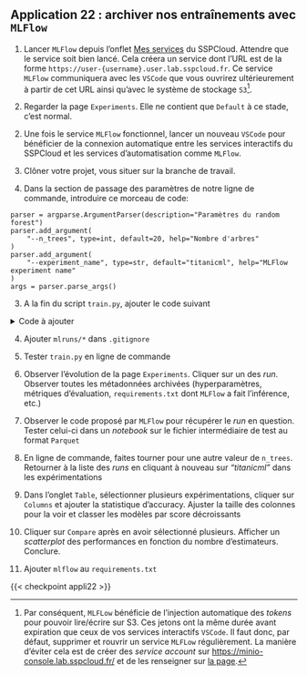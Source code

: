::: {.application}
## Application 22 : archiver nos entraînements avec `MLFlow`

1. Lancer `MLFlow` depuis l'onflet [Mes services](https://datalab.sspcloud.fr/catalog/automation) du SSPCloud.
Attendre que le service soit bien lancé.
Cela créera un service dont l'URL est de la forme `https://user-{username}.user.lab.sspcloud.fr`. Ce service `MLFlow` communiquera avec les `VSCode` que vous
ouvrirez ultérieurement à partir de cet URL ainsi qu'avec le système de stockage `S3`[^tokenMLFlow].

1. Regarder la page `Experiments`. Elle ne contient que `Default` à ce stade, c'est normal.

[^tokenMLFlow]: Par conséquent, `MLFLow` bénéficie de l'injection automatique des _tokens_
pour pouvoir lire/écrire sur S3. Ces jetons ont la même durée avant expiration que ceux
de vos services interactifs `VSCode`. Il faut donc, par défaut, supprimer et rouvrir un service `MLFLow`
régulièrement. La manière d'éviter cela
est de créer des _service account_ sur [https://minio-console.lab.sspcloud.fr/](https://minio-console.lab.sspcloud.fr/login)
et de les renseigner sur [la page](https://datalab.sspcloud.fr/project-settings/s3-configs).


2. Une fois le service `MLFlow` fonctionnel,
lancer un nouveau `VSCode` pour bénéficier de la connexion
automatique entre les services interactifs du SSPCloud et les services d'automatisation comme `MLFlow`.

1. Clôner votre projet, vous situer sur la branche de travail.

2. Dans la section de passage des paramètres de notre ligne de commande, introduire ce morceau de code:

```.python
parser = argparse.ArgumentParser(description="Paramètres du random forest")
parser.add_argument(
    "--n_trees", type=int, default=20, help="Nombre d'arbres"
)
parser.add_argument(
    "--experiment_name", type=str, default="titanicml", help="MLFlow experiment name"
)
args = parser.parse_args()
```

3. A la fin du script `train.py`, ajouter le code suivant

<details>
<summary>
Code à ajouter
</summary>

    ```.python
    # LOGGING IN MLFLOW -----------------

    mlflow_server = os.getenv("MLFLOW_TRACKING_URI")

    logger.info(f"Saving experiment in {mlflow_server}")

    mlflow.set_tracking_uri(mlflow_server)
    mlflow.set_experiment(args.experiment_name)


    input_data_mlflow = mlflow.data.from_pandas(
        TrainingData, source=data_path, name="Raw dataset"
    )
    training_data_mlflow = mlflow.data.from_pandas(
        pd.concat([X_train, y_train], axis=1), source=data_path, name="Training data"
    )


    with mlflow.start_run():

        # Log datasets
        mlflow.log_input(input_data_mlflow, context="raw")
        mlflow.log_input(training_data_mlflow, context="raw")

        # Log parameters
        mlflow.log_param("n_trees", n_trees)
        mlflow.log_param("max_depth", MAX_DEPTH)
        mlflow.log_param("max_features", MAX_FEATURES)

        # Log best hyperparameters from GridSearchCV
        best_params = pipe_cross_validation.best_params_
        for param, value in best_params.items():
            mlflow.log_param(param, value)

        # Log metrics
        mlflow.log_metric("accuracy", score)

        # Log confusion matrix as an artifact
        matrix_path = "confusion_matrix.txt"
        with open(matrix_path, "w") as f:
            f.write(str(matrix))
        mlflow.log_artifact(matrix_path)

        # Log model
        mlflow.sklearn.log_model(pipe, "model")
    ```

</details>

4. Ajouter `mlruns/*` dans `.gitignore`

5. Tester `train.py` en ligne de commande

6. Observer l'évolution de la page `Experiments`. Cliquer sur un des _run_.
Observer toutes les métadonnées archivées (hyperparamètres, métriques d'évaluation, `requirements.txt` dont `MLFlow` a fait l'inférence, etc.)

7. Observer le code proposé par `MLFlow` pour récupérer le _run_ en question. Tester celui-ci dans un _notebook_ sur le fichier intermédiaire de test au format `Parquet`

8. En ligne de commande, faites tourner pour une autre valeur de `n_trees`.  Retourner à la liste des _runs_ en cliquant à nouveau sur _"titanicml"_ dans les expérimentations

9.  Dans l'onglet `Table`, sélectionner plusieurs expérimentations, cliquer sur `Columns` et ajouter la statistique d'accuracy. Ajuster la taille des colonnes pour la voir et classer les modèles par score décroissants

10. Cliquer sur `Compare` après en avoir sélectionné plusieurs. Afficher un _scatterplot_ des performances
en fonction du nombre d'estimateurs. Conclure.

11. Ajouter `mlflow` au `requirements.txt`

:::



{{< checkpoint appli22 >}}



